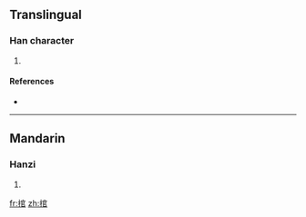 ==Translingual==

===Han character===
{{Han char|rn=64|rad=手|as=08|sn=11|four=|canj=手十口口 (QJRR)}}

# {{defn|Han|sort=手08}}

====References====
* {{Han ref|kx=0436.030|dkj=12226|dj=0785.160|hdz=31906.080|uh=637E|ud=25470}}

----

==Mandarin==

===Hanzi===
{{cmn-hanzi|pin=[[sào]] ([[sao4]]), [[wò]] ([[wo4]])|wg=sao<sup>4</sup>, wo<sup>4</sup>}}

# {{defn|Mandarin|sort=手08}}

[[fr:捾]]
[[zh:捾]]